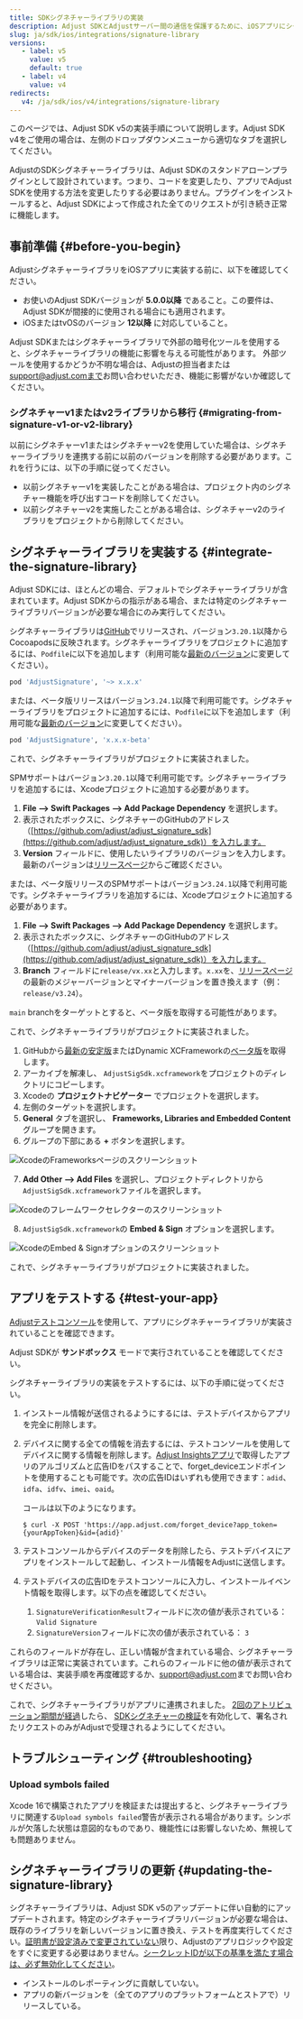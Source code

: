 ```yaml
---
title: SDKシグネチャーライブラリの実装
description: Adjust SDKとAdjustサーバー間の通信を保護するために、iOSアプリにシグネチャーライブラリを追加します。
slug: ja/sdk/ios/integrations/signature-library
versions:
   - label: v5
     value: v5
     default: true
   - label: v4
     value: v4
redirects:
   v4: /ja/sdk/ios/v4/integrations/signature-library
---
```


<Callout type="note">

このページでは、Adjust SDK v5の実装手順について説明します。Adjust SDK v4をご使用の場合は、左側のドロップダウンメニューから適切なタブを選択してください。

</Callout>

AdjustのSDKシグネチャーライブラリは、Adjust SDKのスタンドアローンプラグインとして設計されています。つまり、コードを変更したり、アプリでAdjust SDKを使用する方法を変更したりする必要はありません。プラグインをインストールすると、Adjust SDKによって作成された全てのリクエストが引き続き正常に機能します。

## 事前準備 \{\#before\-you\-begin\}

AdjustシグネチャーライブラリをiOSアプリに実装する前に、以下を確認してください。

- お使いのAdjust SDKバージョンが **5\.0\.0以降** であること。この要件は、Adjust SDKが間接的に使用される場合にも適用されます。
- iOSまたはtvOSのバージョン **12以降** に対応していること。

<Callout type="important">

Adjust SDKまたはシグネチャーライブラリで外部の暗号化ツールを使用すると、シグネチャーライブラリの機能に影響を与える可能性があります。 外部ツールを使用するかどうか不明な場合は、Adjustの担当者または[support@adjust.comまで](mailto:support@adjust.com)お問い合わせいただき、機能に影響がないか確認してください。

</Callout>

### シグネチャーv1またはv2ライブラリから移行 {#migrating-from-signature-v1-or-v2-library}

以前にシグネチャーv1またはシグネチャーv2を使用していた場合は、シグネチャーライブラリを連携する前に以前のバージョンを削除する必要があります。これを行うには、以下の手順に従ってください。

- 以前シグネチャーv1を実装したことがある場合は、プロジェクト内のシグネチャー機能を呼び出すコードを削除してください。
- 以前シグネチャーv2を実施したことがある場合は、シグネチャーv2のライブラリをプロジェクトから削除してください。

## シグネチャーライブラリを実装する \{\#integrate\-the\-signature\-library\}

<Callout type="note">

Adjust SDKには、ほとんどの場合、デフォルトでシグネチャーライブラリが含まれています。Adjust SDKからの指示がある場合、または特定のシグネチャーライブラリバージョンが必要な場合にのみ実行してください。

</Callout>
<Tabs> <Tab title="Cocoapods" sync="cocoapods">

シグネチャーライブラリは[GitHub](https://github.com/adjust/adjust_signature_sdk/releases/)でリリースされ、バージョン`3.20.1`以降からCocoapodsに反映されます。シグネチャーライブラリをプロジェクトに追加するには、`Podfile`に以下を追加します（利用可能な[最新のバージョン](https://github.com/adjust/adjust_signature_sdk/releases/latest)に変更してください）。

```ruby
pod 'AdjustSignature', '~> x.x.x'
```

または、ベータ版リリースはバージョン`3.24.1`以降で利用可能です。シグネチャーライブラリをプロジェクトに追加するには、`Podfile`に以下を追加します（利用可能な[最新のバージョン](https://github.com/adjust/adjust_signature_sdk/releases)に変更してください）。

```ruby
pod 'AdjustSignature', 'x.x.x-beta'
```

これで、シグネチャーライブラリがプロジェクトに実装されました。

</Tab>
<Tab title="Swift Package Manager" sync="swift-package-manager">

SPMサポートはバージョン`3.20.1`以降で利用可能です。シグネチャーライブラリを追加するには、Xcodeプロジェクトに追加する必要があります。

1. **File —> Swift Packages —> Add Package Dependency** を選択します。
2. 表示されたボックスに、シグネチャーのGitHubのアドレス（[https://github.com/adjust/adjust_signature_sdk](https://github.com/adjust/adjust_signature_sdk)）を入力します。
3. **Version** フィールドに、使用したいライブラリのバージョンを入力します。最新のパージョンは[リリースページ](https://github.com/adjust/adjust_signature_sdk/releases/latest)からご確認ください。

または、ベータ版リリースのSPMサポートはバージョン`3.24.1`以降で利用可能です。シグネチャーライブラリを追加するには、Xcodeプロジェクトに追加する必要があります。

1. **File —> Swift Packages —> Add Package Dependency** を選択します。
2. 表示されたボックスに、シグネチャーのGitHubのアドレス（[https://github.com/adjust/adjust_signature_sdk](https://github.com/adjust/adjust_signature_sdk)）を入力します。
3. **Branch** フィールドに`release/vx.xx`と入力します。`x.xx`を、[リリースページ](https://github.com/adjust/adjust_signature_sdk/releases)の最新のメジャーバージョンとマイナーバージョンを置き換えます（例：`release/v3.24`）。

<Callout type="note">

`main` branchをターゲットとすると、ベータ版を取得する可能性があります。

</Callout>

これで、シグネチャーライブラリがプロジェクトに実装されました。

</Tab>
<Tab title="手動による連携" sync="manual-integration">

1. GitHubから[最新の安定版](https://github.com/adjust/adjust_signature_sdk/releases/latest)またはDynamic XCFrameworkの[ベータ版](https://github.com/adjust/adjust_signature_sdk/releases)を取得します。
2. アーカイブを解凍し、 `AdjustSigSdk.xcframework`をプロジェクトのディレクトリにコピーします。
3. Xcodeの **プロジェクトナビゲーター** でプロジェクトを選択します。
4. 左側のターゲットを選択します。
5. **General** タブを選択し、 **Frameworks, Libraries and Embedded Content** グループを開きます。
6. グループの下部にある **\+** ボタンを選択します。

![XcodeのFrameworksページのスクリーンショット](@images/sig-v3/xcode-frameworks.png)

7. **Add Other \-\-> Add Files** を選択し、プロジェクトディレクトリから`AdjustSigSdk.xcframework`ファイルを選択します。

![Xcodeのフレームワークセレクターのスクリーンショット](@images/sig-v3/xcode-select-framework.png)

8. `AdjustSigSdk.xcframework`の **Embed & Sign** オプションを選択します。

![XcodeのEmbed & Signオプションのスクリーンショット](@images/sig-v3/xcode-embed-sign.png)

これで、シグネチャーライブラリがプロジェクトに実装されました。

</Tab>
</Tabs>

## アプリをテストする \{\#test\-your\-app\}

[Adjustテストコンソール](https://help.adjust.com/ja/article/testing-console)を使用して、アプリにシグネチャーライブラリが実装されていることを確認できます。

<Callout type="important">

Adjust SDKが **サンドボックス** モードで実行されていることを確認してください。

</Callout>

シグネチャーライブラリの実装をテストするには、以下の手順に従ってください。

1. インストール情報が送信されるようにするには、テストデバイスからアプリを完全に削除します。

2. デバイスに関する全ての情報を消去するには、テストコンソールを使用してデバイスに関する情報を削除します。[Adjust Insightsアプリ](https://apps.apple.com/us/app/adjust-insights/id1125517808)で取得したアプリのアルゴリズムと広告IDをパスすることで、forget_deviceエンドポイントを使用することも可能です。次の広告IDはいずれも使用できます：`adid`、`idfa`、`idfv`、`imei`、`oaid`。

   コールは以下のようになります。

   ```console
   $ curl -X POST 'https://app.adjust.com/forget_device?app_token={yourAppToken}&id={adid}'
   ```

3. テストコンソールからデバイスのデータを削除したら、テストデバイスにアプリをインストールして起動し、インストール情報をAdjustに送信します。

4. テストデバイスの広告IDをテストコンソールに入力し、インストールイベント情報を取得します。以下の点を確認してください。

   1. `SignatureVerificationResult`フィールドに次の値が表示されている： `Valid Signature`
   2. `SignatureVersion`フィールドに次の値が表示されている： `3`

これらのフィールドが存在し、正しい情報が含まれている場合、シグネチャーライブラリは正常に実装されています。これらのフィールドに他の値が表示されている場合は、実装手順を再度確認するか、[support@adjust.com](mailto:support@adjust.com)までお問い合わせください。

これで、シグネチャーライブラリがアプリに連携されました。 [2回のアトリビューション期間が経過](https://help.adjust.com/ja/article/attribution-windows)したら、 [SDKシグネチャーの検証](https://help.adjust.com/ja/article/sdk-signature#enforce-signature-validation)を有効化して、署名されたリクエストのみがAdjustで受理されるようにしてください。

## トラブルシューティング \{\#troubleshooting\}

### Upload symbols failed

Xcode 16で構築されたアプリを検証または提出すると、シグネチャーライブラリに関連する`Upload symbols failed`警告が表示される場合があります。シンボルが欠落した状態は意図的なものであり、機能性には影響しないため、無視しても問題ありません。

## シグネチャーライブラリの更新 \{\#updating\-the\-signature\-library\}

シグネチャーライブラリは、Adjust SDK v5のアップデートに伴い自動的にアップデートされます。特定のシグネチャーライブラリバージョンが必要な場合は、既存のライブラリを新しいバージョンに置き換え、テストを再度実行してください。[証明書が設定済みで変更されていない](https://help.adjust.com/ja/article/sdk-signature#manage-your-certificate-fingerprints)限り、Adjustのアプリロジックや設定をすぐに変更する必要はありません。[シークレットIDが以下の基準を満たす場合は、必ず無効化してください](https://help.adjust.com/ja/article/sdk-signature#manage-your-secret-ids)。

- インストールのレポーティングに貢献していない。
- アプリの新バージョンを（全てのアプリのプラットフォームとストアで）リリースしている。

